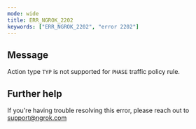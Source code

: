 ```yaml
---
mode: wide
title: ERR_NGROK_2202
keywords: ["ERR_NGROK_2202", "error 2202"]
---
```


## Message

Action type `TYP` is not supported for `PHASE` traffic policy rule.

## Further help

If you're having trouble resolving this error, please reach out to [support@ngrok.com](mailto:support@ngrok.com?subject=Help%20with%20ERR_NGROK_2202)
